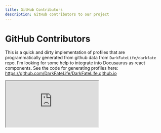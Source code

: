```yaml
---
title: GitHub Contributors 
description: GitHub contributors to our project
---
```


# GitHub Contributors

This is a quick and dirty implementation of profiles that are programmatically generated from github data from `DarkFateLife/darkfate` repo. I'm looking for some help to integrate into Docusaurus as react components. See the code for generating profiles here: https://github.com/DarkFateLife/DarkFateLife.github.io

<iframe 
  src="https://DarkFateLife.github.io/profiles/index.html" 
  style={{
    width: '100%',
    height: '100vh',
    border: 'none',
  }}
/>
